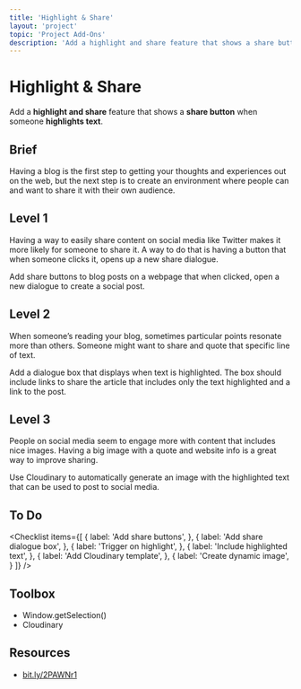 ```yaml
---
title: 'Highlight & Share'
layout: 'project'
topic: 'Project Add-Ons'
description: 'Add a highlight and share feature that shows a share button when someone highlights text.'
---
```



<ProjectHeader>

# Highlight & Share

Add a <strong className="color-blue">highlight and share</strong> feature that shows a <strong className="color-purple">share button</strong> when someone <strong className="color-purple">highlights text</strong>.

</ProjectHeader>

<ProjectContent>

## Brief

Having a blog is the first step to getting your thoughts and experiences out on the web, but the next step is to create an environment where people can and want to share it with their own audience.

## Level 1

Having a way to easily share content on social media like Twitter makes it more likely for someone to share it. A way to do that is having a button that when someone clicks it, opens up a new share dialogue.

Add share buttons to blog posts on a webpage that when clicked, open a new dialogue to create a social post.

<LoginRequired>

## Level 2

When someone’s reading your blog, sometimes particular points resonate more than others. Someone might want to share and quote that specific line of text.

Add a dialogue box that displays when text is highlighted. The box should include links to share the article that includes only the text highlighted and a link to the post.

## Level 3

People on social media seem to engage more with content that includes nice images. Having a big image with a quote and website info is a great way to improve sharing.

Use Cloudinary to automatically generate an image with the highlighted text that can be used to post to social media.

</LoginRequired>

</ProjectContent>

<ProjectSidebar>

## To Do

<Checklist items={[
  {
    label: 'Add share buttons',
  },
  {
    label: 'Add share dialogue box',
  },
  {
    label: 'Trigger on highlight',
  },
  {
    label: 'Include highlighted text',
  },
  {
    label: 'Add Cloudinary template',
  },
  {
    label: 'Create dynamic image',
  }
]} />

## Toolbox
- Window.getSelection()
- Cloudinary

## Resources
- [bit.ly/2PAWNr1](https://bit.ly/2PAWNr1)

</ProjectSidebar>